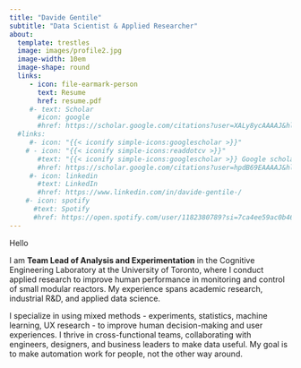 ```yaml
---
title: "Davide Gentile"
subtitle: "Data Scientist & Applied Researcher"
about:
  template: trestles
  image: images/profile2.jpg
  image-width: 10em
  image-shape: round
  links:
     - icon: file-earmark-person
       text: Resume
       href: resume.pdf
     #- text: Scholar
       #icon: google
       #href: https://scholar.google.com/citations?user=XALy8ycAAAAJ&hl=en&oi=ao
  #links:
     #- icon: "{{< iconify simple-icons:googlescholar >}}"
    # - icon: "{{< iconify simple-icons:readdotcv >}}"
       #text: "{{< iconify simple-icons:googlescholar >}} Google scholar"
       #href: https://scholar.google.com/citations?user=hpdB69EAAAAJ&hl=en
     #- icon: linkedin
       #text: LinkedIn
       #href: https://www.linkedin.com/in/davide-gentile-/
    #- icon: spotify
      #text: Spotify
      #href: https://open.spotify.com/user/1182380789?si=7ca4ee59ac0b4619
---
```


Hello

I am **Team Lead of Analysis and Experimentation** in the Cognitive Engineering Laboratory at the University of Toronto, where I conduct applied research to improve human performance in monitoring and control of small modular reactors. My experience spans academic research, industrial R&D, and applied data science.

I specialize in using mixed methods - experiments, statistics, machine learning, UX research - to improve human decision-making and user experiences. I thrive in cross-functional teams, collaborating with engineers, designers, and business leaders to make data useful. My goal is to make automation work for people, not the other way around.
